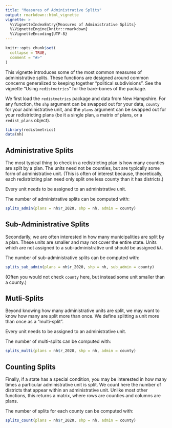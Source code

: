 ```yaml
---
title: "Measures of Administrative Splits"
output: rmarkdown::html_vignette
vignette: >
  %\VignetteIndexEntry{Measures of Administrative Splits}
  %\VignetteEngine{knitr::rmarkdown}
  %\VignetteEncoding{UTF-8}
---
```


```r
knitr::opts_chunk$set(
  collapse = TRUE,
  comment = "#>"
)
```

This vignette introduces some of the most common measures of administrative splits. These functions are designed around common concerns generalized to keeping together "political subdivisions". See the vignette "Using `redistmetrics`" for the bare-bones of the package. 

We first load the `redistmetrics` package and data from New Hampshire. For any function, the `shp` argument can be swapped out for your data, `county` for your administrative unit, and the `plans` argument can be swapped out for your redistricting plans (be it a single plan, a matrix of plans, or a `redist_plans` object).  

```r
library(redistmetrics)
data(nh)
```


## Administrative Splits

The most typical thing to check in a redistricting plan is how many counties are split by a plan. The units need not be counties, but are typically some form of administrative unit. (This is often of interest because, theoretically, each redistricting plan need only split one less county than it has districts.)

Every unit needs to be assigned to an administrative unit.

The number of administrative splits can be computed with:

```r
splits_admin(plans = nh$r_2020, shp = nh, admin = county)
```


## Sub-Administrative Splits

Secondarily, we are often interested in how many municipalities are split by a plan. These units are smaller and may not cover the entire state. Units which are not assigned to a sub-administrative unit should be assigned `NA`.


The number of sub-administrative splits can be computed with:

```r
splits_sub_admin(plans = nh$r_2020, shp = nh, sub_admin = county)
```

(Often you would not check `county` here, but instead some unit smaller than a county.)

## Mutli-Splits

Beyond knowing how many administrative units are split, we may want to know how many are split more than once. We define splitting a unit more than once as a "multi-split".

Every unit needs to be assigned to an administrative unit.

The number of multi-splits can be computed with:

```r
splits_multi(plans = nh$r_2020, shp = nh, admin = county)
```

## Counting Splits

Finally, if a state has a special condition, you may be interested in how many times a particular administrative unit is split. We count here the number of districts that appear within an administrative unit. Unlike most other functions, this returns a matrix, where rows are counties and columns are plans.

The number of splits for each county can be computed with:

```r
splits_count(plans = nh$r_2020, shp = nh, admin = county)
```

